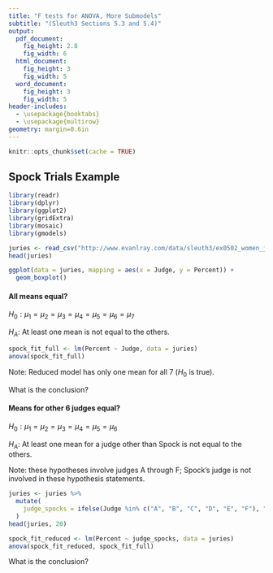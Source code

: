 ```yaml
---
title: "F tests for ANOVA, More Submodels"
subtitle: "(Sleuth3 Sections 5.3 and 5.4)"
output:
  pdf_document:
    fig_height: 2.8
    fig_width: 6
  html_document:
    fig_height: 3
    fig_width: 5
  word_document:
    fig_height: 3
    fig_width: 5
header-includes:
  - \usepackage{booktabs}
  - \usepackage{multirow}
geometry: margin=0.6in
---
```


```r
knitr::opts_chunk$set(cache = TRUE)
```

## Spock Trials Example

```r
library(readr)
library(dplyr)
library(ggplot2)
library(gridExtra)
library(mosaic)
library(gmodels)

juries <- read_csv("http://www.evanlray.com/data/sleuth3/ex0502_women_jurors.csv")
head(juries)

ggplot(data = juries, mapping = aes(x = Judge, y = Percent)) +
  geom_boxplot()
```

#### All means equal?

$H_0: \mu_1 = \mu_2 = \mu_3 = \mu_4 = \mu_5 = \mu_6 = \mu_7$

$H_A:$ At least one mean is not equal to the others.

```r
spock_fit_full <- lm(Percent ~ Judge, data = juries)
anova(spock_fit_full)
```

Note: Reduced model has only one mean for all 7 ($H_0$ is true).

What is the conclusion?

\vspace{3cm}

#### Means for other 6 judges equal?


$H_0: \mu_1 = \mu_2 = \mu_3 = \mu_4 = \mu_5 = \mu_6$

$H_A:$ At least one mean for a judge other than Spock is not equal to the others.

Note: these hypotheses involve judges A through F; Spock's judge is not involved in these hypothesis statements.\

```r
juries <- juries %>%
  mutate(
    judge_spocks = ifelse(Judge %in% c("A", "B", "C", "D", "E", "F"), "Not Spock's", "Spock's")
  )
head(juries, 20)

spock_fit_reduced <- lm(Percent ~ judge_spocks, data = juries)
anova(spock_fit_reduced, spock_fit_full)
```

What is the conclusion?
